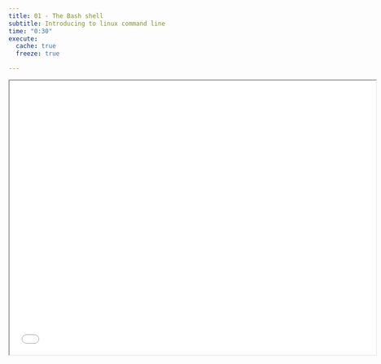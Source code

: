 ```yaml
---
title: 01 - The Bash shell
subtitle: Introducing to linux command line
time: "0:30"
execute: 
  cache: true
  freeze: true

---
```




```{=html}
<iframe class="slide-deck" src="../slides/pres1.html" title="presentation 1" width="720" height="540">
</iframe>
```

